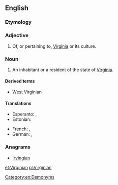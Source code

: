 ==English==

===Etymology===
{{suffix|Virginia|an}}

===Adjective===
{{en-adj|-}}

# Of, or pertaining to, [[Virginia]] or its culture.

===Noun===
{{en-noun}}

# An inhabitant or a resident of the state of [[Virginia]].

====Derived terms====
* [[West Virginian]]

====Translations====
{{trans-top}}
* Esperanto: {{t|eo|virgino}} {{qualifier|man or woman}}, {{t|eo|virginino}} {{qualifier|woman}}
* Estonian: {{t|et|virginialane}}
{{trans-mid}}
* French: {{t+|fr|Virginien|m}}, {{t+|fr|Virginienne|f}}
* German: {{t|de|Virginianer|m}}, {{t|de|Virginianerin|f}}
{{trans-bottom}}

===Anagrams===
* [[Irvingian#English|Irvingian]]

[[Category:en:Demonyms]]

[[et:Virginian]]
[[pl:Virginian]]